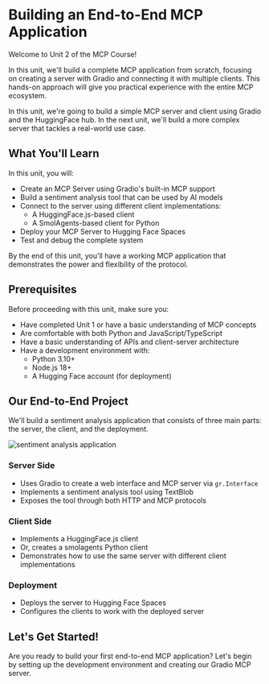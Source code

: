 # Building an End-to-End MCP Application

Welcome to Unit 2 of the MCP Course! 

In this unit, we'll build a complete MCP application from scratch, focusing on creating a server with Gradio and connecting it with multiple clients. This hands-on approach will give you practical experience with the entire MCP ecosystem.

<Tip>

In this unit, we're going to build a simple MCP server and client using Gradio and the HuggingFace hub. In the next unit, we'll build a more complex server that tackles a real-world use case.

</Tip>

## What You'll Learn

In this unit, you will:

- Create an MCP Server using Gradio's built-in MCP support
- Build a sentiment analysis tool that can be used by AI models
- Connect to the server using different client implementations:
  - A HuggingFace.js-based client
  - A SmolAgents-based client for Python
- Deploy your MCP Server to Hugging Face Spaces
- Test and debug the complete system

By the end of this unit, you'll have a working MCP application that demonstrates the power and flexibility of the protocol.

## Prerequisites

Before proceeding with this unit, make sure you:

- Have completed Unit 1 or have a basic understanding of MCP concepts
- Are comfortable with both Python and JavaScript/TypeScript
- Have a basic understanding of APIs and client-server architecture
- Have a development environment with:
  - Python 3.10+
  - Node.js 18+
  - A Hugging Face account (for deployment)

## Our End-to-End Project

We'll build a sentiment analysis application that consists of three main parts: the server, the client, and the deployment.

![sentiment analysis application](https://huggingface.co/datasets/mcp-course/images/resolve/main/unit2/1.png)

### Server Side

- Uses Gradio to create a web interface and MCP server via `gr.Interface`
- Implements a sentiment analysis tool using TextBlob
- Exposes the tool through both HTTP and MCP protocols

### Client Side

- Implements a HuggingFace.js client
- Or, creates a smolagents Python client
- Demonstrates how to use the same server with different client implementations

### Deployment

- Deploys the server to Hugging Face Spaces
- Configures the clients to work with the deployed server

## Let's Get Started!

Are you ready to build your first end-to-end MCP application? Let's begin by setting up the development environment and creating our Gradio MCP server.
